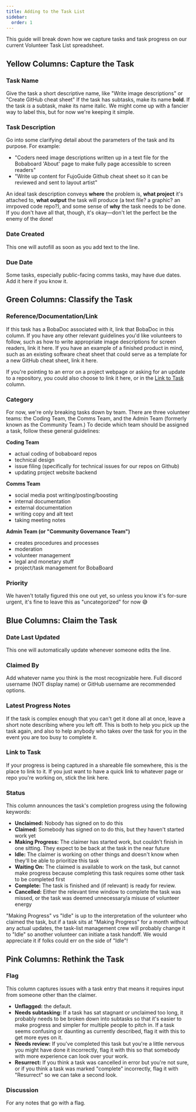 ```yaml
---
title: Adding to the Task List
sidebar:
  order: 1
---
```


This guide will break down how we capture tasks and task progress on our current
Volunteer Task List spreadsheet.

## Yellow Columns: Capture the Task

### Task Name

Give the task a short descriptive name, like "Write image descriptions" or
"Create GitHub cheat sheet" If the task has subtasks, make its name **bold**. If
the task _is_ a subtask, make its name italic. We might come up with a fancier
way to label this, but for now we're keeping it simple.

### Task Description

Go into some clarifying detail about the parameters of the task and its purpose.
For example:

- "Coders need image descriptions written up in a text file for the Bobaboard
  'About' page to make fully page accessible to screen readers"
- "Write up content for FujoGuide Github cheat sheet so it can be reviewed and
  sent to layout artist"

An ideal task description conveys **where** the problem is, **what project**
it's attached to, **what output** the task will produce (a text file? a graphic?
an imrpoved code repo?), and some sense of **why** the task needs to be done. If
you don't have all that, though, it's okay—don't let the perfect be the enemy of
the done!

### Date Created

This one will autofill as soon as you add text to the line.

### Due Date

Some tasks, especially public-facing comms tasks, may have due dates. Add it
here if you know it.

## Green Columns: Classify the Task

### Reference/Documentation/Link

If this task has a BobaDoc associated with it, link that BobaDoc in this column.
If you have any other relevant guidelines you'd like volunteers to follow, such
as how to write appropriate image descriptions for screen readers, link it here.
If you have an example of a finished product in mind, such as an existing
software cheat sheet that could serve as a template for a new GitHub cheat
sheet, link it here.

If you're pointing to an error on a project webpage or asking for an update to a
repository, you could also choose to link it here, or in the
[Link to Task](#link-to-task) column.

### Category

For now, we're only breaking tasks down by team. There are three volunteer
teams: the Coding Team, the Comms Team, and the Admin Team (formerly known as
the Community Team.) To decide which team should be assigned a task, follow
these general guidelines:

**Coding Team**

- actual coding of bobaboard repos
- technical design
- issue filing (specifically for technical issues for our repos on Github)
- updating project website backend

**Comms Team**

- social media post writing/posting/boosting
- internal documentation
- external documentation
- writing copy and alt text
- taking meeting notes

**Admin Team (or "Community Governance Team")**

- creates procedures and processes
- moderation
- volunteer management
- legal and monetary stuff
- project/task management for BobaBoard

### Priority

We haven't totally figured this one out yet, so unless you know it's for-sure
urgent, it's fine to leave this as "uncategorized" for now 😅

## Blue Columns: Claim the Task

### Date Last Updated

This one will automatically update whenever someone edits the line.

### Claimed By

Add whatever name you think is the most recognizable here. Full discord username
(NOT display name) or GitHub username are recommended options.

### Latest Progress Notes

If the task is complex enough that you can't get it done all at once, leave a
short note describing where you left off. This is both to help you pick up the
task again, and also to help anybody who takes over the task for you in the
event you are too busy to complete it.

### Link to Task

If your progress is being captured in a shareable file somewhere, this is the
place to link to it. If you just want to have a quick link to whatever page or
repo you're working on, stick the link here.

### Status

This column announces the task's completion progress using the following
keywords:

- **Unclaimed:** Nobody has signed on to do this
- **Claimed:** Somebody has signed on to do this, but they haven't started work
  yet
- **Making Progress:** The claimer has started work, but couldn't finish in one
  sitting. They expect to be back at the task in the near future
- **Idle:** The claimer is working on other things and doesn't know when they'll
  be able to prioritize this task
- **Waiting On:** The claimed is available to work on the task, but cannot make
  progress because completing this task requires some other task to be completed
  first
- **Complete:** The task is finished and (if relevant) is ready for review.
- **Cancelled:** Either the relevant time window to complete the task was
  missed, or the task was deemed unnecessary/a misuse of volunteer energy

"Making Progress" vs "Idle" is up to the interpretation of the volunteer who
claimed the task, but if a task sits at "Making Progress" for a month without
any actual updates, the task-list management crew will probably change it to
"Idle" so another volunteer can initiate a task handoff. We would appreciate it
if folks could err on the side of "Idle"!

## Pink Columns: Rethink the Task

### Flag

This column captures issues with a task entry that means it requires input from
someone other than the claimer.

- **Unflagged:** the default.
- **Needs subtasking:** If a task has sat stagnant or unclaimed too long, it
  probably needs to be broken down into subtasks so that it's easier to make
  progress and simpler for multiple people to pitch in. If a task seems
  confusing or daunting as currently described, flag it with this to get more
  eyes on it.
- **Needs review:** If you've completed this task but you're a little nervous
  you might have done it incorrectly, flag it with this so that somebody with
  more experience can look over your work.
- **Resurrect:** If you think a task was cancelled in error but you're not sure,
  or if you think a task was marked "complete" incorrectly, flag it with
  "Resurrect" so we can take a second look.

### Discussion

For any notes that go with a flag.
